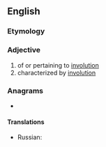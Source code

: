 ==English==

===Etymology===
{{suffix|en|involution|al}}

===Adjective===
{{en-adj}}

# of or pertaining to [[involution]]
# characterized by [[involution]]

===Anagrams===
* {{anagrams|en|a=aiillnnootuv|unvolitional}}

====Translations====
{{trans-top|of or pertaining to involution}}
* Russian: {{t+|ru|инволюцио́нный}}
{{trans-mid}}
{{trans-bottom}}